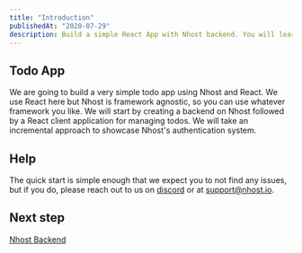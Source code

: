 ```yaml
---
title: "Introduction"
publishedAt: "2020-07-29"
description: Build a simple React App with Nhost backend. You will learn how to create tables, CRUD data with GraphQL and use authentication.
---
```



<YouTube />

## Todo App

We are going to build a very simple todo app using Nhost and React. We use React here but Nhost is framework agnostic, so you can use whatever framework you like.
We will start by creating a backend on Nhost followed by a React client application for managing todos. We will take an incremental approach to showcase Nhost's authentication system.

## Help

The quick start is simple enough that we expect you to not find any issues, but if you do, please reach out to us on [discord](https://discord.gg/SZnpVck) or at support@nhost.io.

## Next step

[Nhost Backend](/quick-start/nhost-backend)
